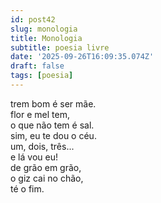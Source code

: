 ```yaml
---
id: post42
slug: monologia
title: Monologia
subtitle: poesia livre
date: '2025-09-26T16:09:35.074Z'
draft: false
tags: [poesia]
---
```

trem bom é ser mãe.  
flor e mel tem,  
o que não tem é sal.  
sim, eu te dou o céu.  
um, dois, três...  
e lá vou eu!  
de grão em grão,  
o giz cai no chão,  
té o fim.
